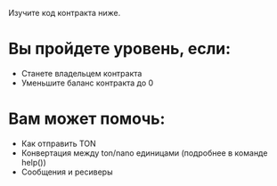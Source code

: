 Изучите код контракта ниже.

# Вы пройдете уровень, если:

- Станете владельцем контракта
- Уменьшите баланс контракта до 0

# Вам может помочь:

- Как отправить TON
- Конвертация между ton/nano единицами (подробнее в команде help())
- Сообщения и ресиверы
